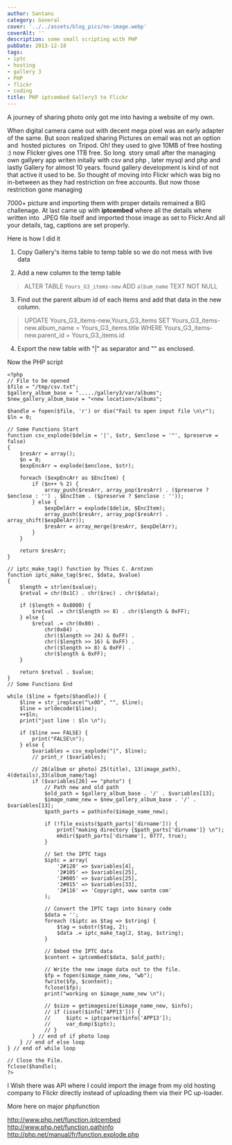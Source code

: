 ```yaml
---
author: Santanu
category: General
cover: '../../assets/blog_pics/no-image.webp'
coverAlt: ''
description: some small scripting with PHP
pubDate: 2013-12-18
tags:
- iptc
- hosting
- gallery 3
- PHP
- flickr
- coding
title: PHP iptcembed Gallery3 to Flickr
---
```


A journey of sharing photo only got me into having a website of my own.

When digital camera came out with decent mega pixel was an early adapter of the same. But soon realized sharing Pictures on email was not an option and  hosted pictures  on Tripod. Oh! they used to give 10MB of free hosting :) now Flicker gives one 1TB free. So long  story small after the managing own gallyery app writen initally with csv and php , later mysql and php and lastly Gallery for almost 10 years. found gallery development is kind of not that active it used to be. So thought of moving into Flickr which was big no in-between as they had restriction on free accounts. But now those restriction gone managing

7000+ picture and importing them with proper details remained a BIG challenage. At last came up with **iptcembed** where all the details where written into  JPEG file itself and imported those image as set to Flickr.And all your details, tag, captions are set properly.

Here is how I did it  

1. Copy Gallery's items table to temp table so we do not mess with live data

2. Add a new column to the temp table

> ALTER TABLE `Yours_G3_items-new` ADD `album_name` TEXT NOT NULL

3. Find out the parent album id of each items and add that data in the new column.

>UPDATE Yours_G3_items-new,Yours_G3_items  SET Yours_G3_items-new.album_name = Yours_G3_items.title WHERE Yours_G3_items-new.parent_id = Yours_G3_items.id

4. Export the new table with "|" as separator and "" as enclosed.

Now the PHP script
```
<?php
// File to be opened
$file = "/tmp/csv.txt";
$gallery_album_base = "...../gallery3/var/albums";
$new_gallery_album_base = "<new location>/albums";

$handle = fopen($file, 'r') or die("Fail to open input file \n\r");
$ln = 0;

// Some Functions Start
function csv_explode($delim = '|', $str, $enclose = '"', $preserve = false)
{
    $resArr = array();
    $n = 0;
    $expEncArr = explode($enclose, $str);

    foreach ($expEncArr as $EncItem) {
        if ($n++ % 2) {
            array_push($resArr, array_pop($resArr) . ($preserve ? $enclose : '') . $EncItem . ($preserve ? $enclose : ''));
        } else {
            $expDelArr = explode($delim, $EncItem);
            array_push($resArr, array_pop($resArr) . array_shift($expDelArr));
            $resArr = array_merge($resArr, $expDelArr);
        }
    }

    return $resArr;
}

// iptc_make_tag() function by Thies C. Arntzen
function iptc_make_tag($rec, $data, $value)
{
    $length = strlen($value);
    $retval = chr(0x1C) . chr($rec) . chr($data);

    if ($length < 0x8000) {
        $retval .= chr($length >> 8) . chr($length & 0xFF);
    } else {
        $retval .= chr(0x80) .
            chr(0x04) .
            chr(($length >> 24) & 0xFF) .
            chr(($length >> 16) & 0xFF) .
            chr(($length >> 8) & 0xFF) .
            chr($length & 0xFF);
    }

    return $retval . $value;
}
// Some Functions End

while ($line = fgets($handle)) {
    $line = str_ireplace("\x0D", "", $line);
    $line = urldecode($line);
    ++$ln;
    print("just line : $ln \n");

    if ($line === FALSE) {
        print("FALSE\n");
    } else {
        $variables = csv_explode("|", $line);
        // print_r ($variables);

        // 26(album or photo) 25(title), 13(image_path), 4(details),33(album_name/tag)
        if ($variables[26] == "photo") {
            // Path new and old path
            $old_path = $gallery_album_base . '/' . $variables[13];
            $image_name_new = $new_gallery_album_base . '/' . $variables[13];
            $path_parts = pathinfo($image_name_new);

            if (!file_exists($path_parts['dirname'])) {
                print("making directory {$path_parts['dirname']} \n");
                mkdir($path_parts['dirname'], 0777, true);
            }

            // Set the IPTC tags
            $iptc = array(
                '2#120' => $variables[4],
                '2#105' => $variables[25],
                '2#005' => $variables[25],
                '2#015' => $variables[33],
                '2#116' => 'Copyright, www santm com'
            );

            // Convert the IPTC tags into binary code
            $data = '';
            foreach ($iptc as $tag => $string) {
                $tag = substr($tag, 2);
                $data .= iptc_make_tag(2, $tag, $string);
            }

            // Embed the IPTC data
            $content = iptcembed($data, $old_path);

            // Write the new image data out to the file.
            $fp = fopen($image_name_new, "wb");
            fwrite($fp, $content);
            fclose($fp);
            print("working on $image_name_new \n");

            // $size = getimagesize($image_name_new, $info);
            // if (isset($info['APP13'])) {
            //     $iptc = iptcparse($info['APP13']);
            //     var_dump($iptc);
            // }
        } // end of if photo loop
    } // end of else loop
} // end of while loop

// Close the File.
fclose($handle);
?>

```
  

I Wish there was API where I could import the image from my old hosting company to Flickr directly instead of uploading them via their PC up-loader.  

More here on major phpfunction  

http://www.php.net/function.iptcembed  
http://www.php.net/function.pathinfo  
http://php.net/manual/fr/function.explode.php